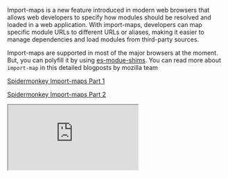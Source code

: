 
Import-maps is a new feature introduced in modern web browsers that allows web developers to specify how modules should be resolved and loaded in a web application. With import-maps, developers can map specific module URLs to different URLs or aliases, making it easier to manage dependencies and load modules from third-party sources.

Import-maps are supported in most of the major browsers at the moment. But, you can polyfill it by using [es-modue-shims](https://github.com/guybedford/es-module-shims). You can read more about `import-map` in this detailed blogposts by mozilla team

[Spidermonkey Import-maps Part 1](https://spidermonkey.dev/blog/2023/02/23/javascript-import-maps-part-1-introduction.html)

[Spidermonkey Import-maps Part 2](https://spidermonkey.dev/blog/2023/02/23/javascript-import-maps-part-1-introduction.html)

<iframe
  style={{ width: '100%', height: '500px' }}
  src="https://caniuse.com/import-maps"
  title="Import maps browser support"
/>

Deno has [embraced](https://deno.land/manual@v1.31.0/basics/import_maps#import-maps) import-maps in its core and now supports them by default, providing users with more control over dependencies used in their projects. Furthermore, Deno supports loading modules from **`http`** URLs, which enhances the usefulness of **`import-map`**. Users can now load their modules from any source and use them as **`bare module specifiers`** in their projects. Personally, I have always been a huge fan of loading modules from CDNs due to the numerous benefits they offer, such as reducing disk space consumption.

<br />
However, NodeJS users need not despair just yet. NodeJS is experimenting with loading
modules from external URLs behind a flag. NodeJS custom loaders are also a powerful
feature in themselves, offering an elegant API to hook into Node's resolution algorithm
and load content on demand. Let’s put together a custom NodeJS loader using the
<a href="https://github.com/jspm/import-map">@jspm/import-map</a>
package and run an express-based server for serving some random facts.
<br />
<br />

You can create your own import-map for the use-case using jspm’s online [generator](https://generator.jspm.io/#Dck7DoAgDADQDuzew4QGiBpHrtIAfqIFUhg8vqzvzQpATbnEpG+uRbpmqhAueh+/okMD6auSWvML2h0dcJGTsrdozUihHAvrg0JvwwxuP7RqwYFRAA) or using [jspm-cli](https://github.com/jspm/jspm). If you are using cli, you can install it globally using

```bash
npm install -g jspm
```

And inside the folder, run the following command to generate the import-map

```bash
jspm install express morga chalk random-facts -o node.importmap -e module,production,node
```

The `-e` variable should be set to `node` so that if any browser packages are using built-ins like `proces` or `fs`, they will be mapped to `node:process` or `node:fs`. We can then proceed to quickly assemble a Node.js loader.

<br />

## Loader

```jsx
export const resolve = async (specfier, context, nextResolve) => {
  return nextResolve(specifier);
};
```

Let's break down the necessary steps for this process:

- **`specifier`** is the **`bare module`** that Node.js is attempting to resolve.
- **`context`** provides us with the data of the parent module that is attempting to load the **`specifier`**. This plays a vital role in ensuring that the appropriate module is loaded, taking into account any **[scopes](https://github.com/WICG/import-maps#scope)** specified in the import-maps.
- **`nextResolve`** is a callback that we can use to instruct the resolution algorithm where to check for the resolved module for loading.

The process is quite similar to writing plugins for tools such as Vite, Rollup, or esbuild. For a more detailed explanation of loaders, refer to the Node.js **[documentation](https://nodejs.org/api/esm.html#resolvespecifier-context-nextresolve)**. We need to perform the action in two stages: first, resolve the specifier from the **`import-map`** itself, and second, fetch the module from the HTTP URL and save it in a temporary cache.

### Resolving module from the import-map <a id="resolving_modules" href="#resolving_modules">#</a>

```jsx
const importmap = new ImportMap({
  rootUrl: import.meta.url,
  map: existsSync(nodeImportMapPath)
    ? JSON.parse(readFileSync(nodeImportMapPath, { encoding: 'utf8' }))
    : {},
});

export const resolve = async (specifier, context, nextResolve) => {
  if (!context.parentURL || !nodeImportMapPath) {
    return nextResolve(specifier);
  }

  try {
    const modulePathFromMap = importmap.resolve(
      specifier,
      cacheMap.get(context.parentURL) || context.parentURL
    );
    const moduleCachePath = await parseModule(specifier, modulePathFromMap);
    return nextResolve(moduleCachePath);
  } catch (error) {
    console.log(error);
  }

  return nextResolve(specifier);
};
```

After creating the **`node.importmap`**file, we load it into the loader and pass it to the **`ImportMap`**utility from **`@jspm/generator`**. This utility is a powerful tool that simplifies import-map handling.

### Loading module from URL

```jsx
const moduleURL = new URL(modulePathToFetch);
const [, packageName, version, filePath] = moduleURL.pathname.match(
  extractPackageNameAndVersion
);
console.log(`${packageName}@${version}`);
const cachePath = join(cache, `${packageName}@${version}`, filePath);
cacheMap.set(`file://${cachePath}`, modulePathToFetch);

if (existsSync(cachePath)) {
  return cachePath;
}

const code = await (await fetch(modulePathToFetch)).text();
ensureFileSync(cachePath);
writeFileSync(cachePath, code);
```

Using the **`ImportMap`**utility from the previous step, we can parse the http URL load. For example, if the specifier is "express", the **`importmap.resolve`**function will return **`https://ga.jspm.io/npm:express@4.18.2/index.js`** . We can then make a simple fetch call to load the module from the CDN and save it in a **`.cache`**folder. You can find the complete loader code at https://github.com/jspm/node-importmap-http-loader

And that's it! You now have a quick custom loader to support import-maps in Node.js. You can try out the loader with this CodeSandbox example.

Putting together and experimenting with this Node.js loader was a fun and rewarding experience. It allowed us to explore the use of HTTP URLs and import-maps in Node.js, and gain a deeper understanding of how custom loaders work in the Node.js ecosystem.

<img
  src={CSBScreenshot}
  style={{ width: '100%' }}
/>

Link for [Codesandbox &#8227;](https://codesandbox.io/p/github/JayaKrishnaNamburu/import-maps-nodejs/main?file=%2Fsrc%2Findex.ts&selection=%5B%7B%22endColumn%22%3A1%2C%22endLineNumber%22%3A28%2C%22startColumn%22%3A1%2C%22startLineNumber%22%3A28%7D%5D&workspace=%257B%2522activeFileId%2522%253A%2522clf2odt9l0005g5fw1aeyehxn%2522%252C%2522openFiles%2522%253A%255B%2522%252Fsrc%252Findex.ts%2522%255D%252C%2522sidebarPanel%2522%253A%2522EXPLORER%2522%252C%2522gitSidebarPanel%2522%253A%2522COMMIT%2522%252C%2522spaces%2522%253A%257B%2522clf2odutt000e3b6hskmy2d9z%2522%253A%257B%2522key%2522%253A%2522clf2odutt000e3b6hskmy2d9z%2522%252C%2522name%2522%253A%2522Default%2522%252C%2522devtools%2522%253A%255B%257B%2522type%2522%253A%2522PREVIEW%2522%252C%2522taskId%2522%253A%2522start%2522%252C%2522port%2522%253A3000%252C%2522key%2522%253A%2522clf2p6wa900hp3b6hqmzom2ub%2522%252C%2522isMinimized%2522%253Afalse%257D%252C%257B%2522type%2522%253A%2522TASK_LOG%2522%252C%2522taskId%2522%253A%2522start%2522%252C%2522key%2522%253A%2522clf2p6r7i00ec3b6h1ze6evvb%2522%252C%2522isMinimized%2522%253Afalse%257D%255D%257D%257D%252C%2522currentSpace%2522%253A%2522clf2odutt000e3b6hskmy2d9z%2522%252C%2522spacesOrder%2522%253A%255B%2522clf2odutt000e3b6hskmy2d9z%2522%255D%252C%2522hideCodeEditor%2522%253Afalse%257D) template

<button
  style={{
    background: 'var(--dl-color-custom-foreground)',
    color: 'var(--dl-color-custom-main-background)',
    fontWeight: 'bold',
    marginBottom: '8px',
    borderRadius: '6px',
    height: '30px',
  }}
  onClick={() => {
    const frame = document.getElementById('import-map-frame');
    frame.src = frame.src;
  }}
>
  Reload
</button>

<iframe
  id="import-map-frame"
  src="https://jg6c9o-3000.csb.app"
  style={{ width: '100%', height: '200px', background: 'white' }}
/>

### Disk usage

The amount of disk usage for `node_modules` vs the `.cache` is quite significant. As import-maps are so granular to control the dependencies that are actually needed for the project to run. The above example takes around **1.3MB** in dependencies to run a simple express server. You can check by running

```bash
> du -sh .cache
```

If the same modules are downloaded from `npm` the size of `node_modules` is around **157MB.** You can check the same using

```bash
> du -sh node_modules --exclude=@jspm/import-map --exclude=node-fetch  --exclude=fs-extra
```

PS: `@jspm/import-map`, `node-fetch` and `fs-extra` are the deps from the `loader` itself

### Links

- Template for ImportMaps with Nodejs [&#8227;](https://github.com/JayaKrishnaNamburu/import-maps-nodejs)
- Repository for Loader [&#8227;](https://github.com/jspm/node-importmap-http-loader)
